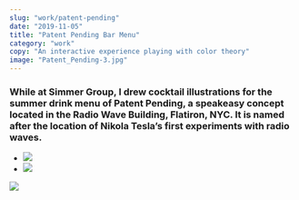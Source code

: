 ```yaml
---
slug: "work/patent-pending"
date: "2019-11-05"
title: "Patent Pending Bar Menu"
category: "work"
copy: "An interactive experience playing with color theory"
image: "Patent_Pending-3.jpg"
---
```


### While at Simmer Group, I drew cocktail illustrations for the summer drink menu of Patent Pending, a speakeasy concept located in the Radio Wave Building, Flatiron, NYC. It is named after the location of Nikola Tesla’s first experiments with radio waves.

- ![](Patent_Pending-3.jpg)
- ![](Patent_Pending-4.jpg)

![](Patent_Pending-2.jpg)

### &nbsp;
